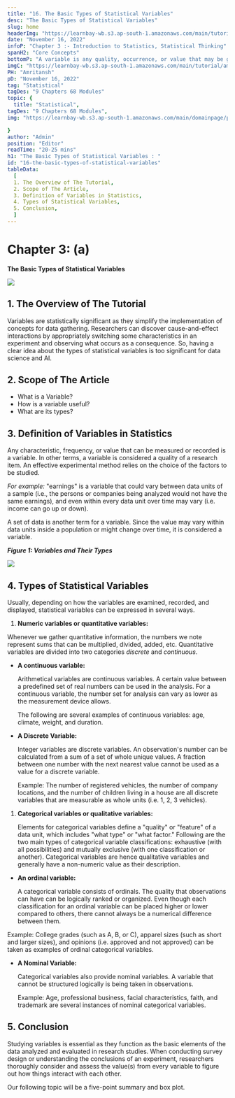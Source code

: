 ```yaml
---
title: "16. The Basic Types of Statistical Variables"
desc: "The Basic Types of Statistical Variables"
slug: home
headerImg: "https://learnbay-wb.s3.ap-south-1.amazonaws.com/main/tutorial/Statistics+Header.png"
date: "November 16, 2022"
infoP: "Chapter 3 :- Introduction to Statistics, Statistical Thinking"
spanH2: "Core Concepts"
bottomP: "A variable is any quality, occurrence, or value that may be gauged or noted. In other words, a variable is regarded as a study item's quality. The selection of the variables to be investigated is important for an efficient experimental procedure."
imgC: "https://learnbay-wb.s3.ap-south-1.amazonaws.com/main/tutorial/amritansh.png"
PH: "Amritansh"
pD: "November 16, 2022"
tag: "Statistical"
tagDes: "9 Chapters 68 Modules"
topic: {
  title: "Statistical",
tagDes: "9 Chapters 68 Modules",
img: "https://learnbay-wb.s3.ap-south-1.amazonaws.com/main/domainpage/pie-chart.png"

}
author: "Admin"
position: "Editor"
readTime: "20-25 mins"
h1: "The Basic Types of Statistical Variables : "
id: "16-the-basic-types-of-statistical-variables"
tableData:
  [
  1. The Overview of The Tutorial, 
  2. Scope of The Article,  
  3. Definition of Variables in Statistics,  
  4. Types of Statistical Variables,  
  5. Conclusion,
  ]
---
```





# **Chapter 3: (a)**

**The Basic Types of Statistical Variables**


<img src="https://learnbay-wb.s3.ap-south-1.amazonaws.com/main/tutorial/statistics/The+basic+of+conditional+probability+main+banner.jpg"></img>



## 1. The Overview of The Tutorial

Variables are statistically significant as they simplify the implementation of concepts for data gathering. Researchers can discover cause-and-effect interactions by appropriately switching some characteristics in an experiment and observing what occurs as a consequence. So, having a clear idea about the types of statistical variables is too significant for data science and AI.


## 2. Scope of The Article



* What is a Variable?
* How is a variable useful?
* What are its types? 


## 3. Definition of Variables in Statistics

Any characteristic, frequency, or value that can be measured or recorded is a variable. In other terms, a variable is considered a quality of a research item. An effective experimental method relies on the choice of the factors to be studied.

_For example:_ "earnings" is a variable that could vary between data units of a sample (i.e., the persons or companies being analyzed would not have the same earnings), and even within every data unit over time may vary (i.e. income can go up or down).

A set of data is another term for a variable. Since the value may vary within data units inside a population or might change over time, it is considered a variable.

**_Figure 1: Variables and Their Types_**




<img src="https://learnbay-wb.s3.ap-south-1.amazonaws.com/main/tutorial/statistics/The+basic+of+conditional+probability+main+banner.jpg"></img>

	


## 4. Types of Statistical Variables

Usually, depending on how the variables are examined, recorded, and displayed, statistical variables can be expressed in several ways.



1. **Numeric variables or quantitative variables:**

Whenever we gather quantitative information, the numbers we note represent sums that can be multiplied, divided, added, etc. Quantitative variables are divided into two categories _discrete_ and _continuous_.



* **A continuous variable:**

    Arithmetical variables are continuous variables. A certain value between a predefined set of real numbers can be used in the analysis. For a continuous variable, the number set for analysis can vary as lower as the measurement device allows. 


    The following are several examples of continuous variables: age, climate, weight, and duration.

* **A Discrete Variable:**

    Integer variables are discrete variables. An observation's number can be calculated from a sum of a set of whole unique values. A fraction between one number with the next nearest value cannot be used as a value for a discrete variable.


    Example: The number of registered vehicles, the number of company locations, and the number of children living in a house are all discrete variables that are measurable as whole units (i.e. 1, 2, 3 vehicles). 

1. **Categorical variables or qualitative variables:**

    Elements for categorical variables define a "quality" or "feature" of a data unit, which includes "what type" or "what factor." Following are the two main types of categorical variable classifications: exhaustive (with all possibilities) and mutually exclusive (with one classification or another). Categorical variables are hence qualitative variables and generally have a non-numeric value as their description.

* **An ordinal variable:**

  A categorical variable consists of ordinals. The quality that observations can have can be logically ranked or organized. Even though each classification for an ordinal variable can be placed higher or lower compared to others, there cannot always be a numerical difference between them. 

Example: College grades (such as A, B, or C), apparel sizes (such as short and larger sizes), and opinions (i.e. approved and not approved) can be taken as examples of ordinal categorical variables.



* **A Nominal Variable:**

    Categorical variables also provide nominal variables. A variable that cannot be structured logically is being taken in observations. 


    Example: Age, professional business, facial characteristics, faith, and trademark are several instances of nominal categorical variables.



## 5. Conclusion

Studying variables is essential as they function as the basic elements of the data analyzed and evaluated in research studies. When conducting survey design or understanding the conclusions of an experiment, researchers thoroughly consider and assess the value(s) from every variable to figure out how things interact with each other.

Our following topic will be a five-point summary and box plot.
